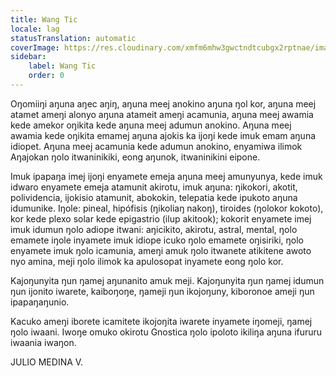 ```yaml
---
title: Wang Tic
locale: lag
statusTranslation: automatic
coverImage: https://res.cloudinary.com/xmfm6mhw3gwctndtcubgx2rptnae/image/upload/v1741354450/small_cover_introduccion_a_la_gnosis_57a3fc8d72.webp
sidebar:
    label: Wang Tic
    order: 0
---
```

Oŋomiiŋi aŋuna aŋec aŋiŋ, aŋuna meej anokino aŋuna ŋol kor, aŋuna meej atamet ameŋi alonyo aŋuna atameit ameŋi acamunia, aŋuna meej awamia kede amekor oŋikita kede aŋuna meej adumun anokino. Aŋuna meej awamia kede oŋikita emamej aŋuna ajokis ka ijoŋi kede imuk emam aŋuna idiopet. Aŋuna meej acamunia kede adumun anokino, enyamiwa ilimok Aŋajokan ŋolo itwaninikiki, eong aŋunok, itwaninikini eipone.

Imuk ipapaŋa imej ijoŋi enyamete emeja aŋuna meej amunyunya, kede imuk idwaro enyamete emeja atamunit akirotu, imuk aŋuna: ŋikokori, akotit, polividencia, ijokisio atamunit, abokokin, telepatia kede ipukoto aŋuna idumunike. Iŋole: pineal, hipófisis (ŋikoliaŋ nakoŋ), tiroides (ŋolokor kokoto), kor kede plexo solar kede epigastrio (ilup akitook); kokorit enyamete imej imuk idumun ŋolo adiope itwani: aŋicikito, akirotu, astral, mental, ŋolo emamete iŋole inyamete imuk idiope icuko ŋolo emamete oŋisiriki, ŋolo enyamete imuk ŋolo icamunia, ameŋi amuk ŋolo itwanete atikitene awoto nyo amina, meji ŋolo ilimok ka apulosopat inyamete eong ŋolo kor.

Kajoŋunyita ŋun ŋamej aŋunanito amuk meji. Kajoŋunyita ŋun ŋamej idumun ŋun ijonito iwarete, kaiboŋoŋe, ŋameji ŋun ikojoŋuny, kiboronoe ameji ŋun ipapaŋaŋunio.

Kacuko ameŋi iborete icamitete ikojoŋita iwarete inyamete iŋomeji, ŋamej ŋolo iwaani. Iwoŋe omuko okirotu Gnostica ŋolo ipoloto ikiliŋa aŋuna ifururu iwaania iwaŋon.

JULIO MEDINA V.
